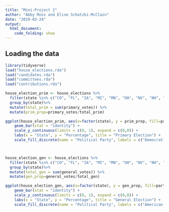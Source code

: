 ```yaml
---
title: "Mini-Project 2"
author: "Abby Moss and Elise Schatzki-McClain"
date: "2019-03-24"
output: 
  html_document:
    code_folding: show
---
```



## Loading the data

```r
library(tidyverse)
load("house_elections.rda")
load("candidates.rda")
load("committees.rda")
load("contributions.rda")

```

```r


house_election_prim <- house_elections %>%
  filter(state %in% c("CO", "FL", "IA", "MI", "MN", "OH", "NV", "NH", "NC", "PA","VA", "WI"), party %in% c("D", "R")) %>%
  group_by(state)%>%
  mutate(total_prim = sum(primary_votes)) %>%
  mutate(prim_prop=primary_votes/total_prim)

ggplot(house_election_prim, aes(x=factor(state), y = prim_prop, fill=party)) + 
    geom_bar(stat = "identity") +
    scale_y_continuous(limits = c(0, 1), expand = c(0,0)) + 
    labs(x = "State", y = "Percentage", title = "Primary Election") +
    scale_fill_discrete(name = "Political Party", labels = c("Democratic Party", "Republican Party"))



house_election_gen <- house_elections %>%
  filter(state %in% c("CO", "FL", "IA", "MI", "MN", "OH", "NV", "NH", "NC", "PA","VA", "WI"), party %in% c("D", "R", "G", "I", "L", "A", "U", "W")) %>%
  group_by(state)%>%
  mutate(total_gen = sum(general_votes)) %>%
  mutate(gen_prop=general_votes/total_gen)

ggplot(house_election_gen, aes(x=factor(state), y = gen_prop, fill=party)) + 
    geom_bar(stat = "identity") +
    scale_y_continuous(limits = c(0, 1), expand = c(0,0)) +
    labs(x = "State", y = "Percentage", title = "General Election") +
    scale_fill_discrete(name = "Political Party", labels = c("American Delta Party", "Democratic Party", "Green Party", "Independent", "Libertarian Party", "Republican Party", "United States Pacifist Party", "Workers Democratic Party"))
```